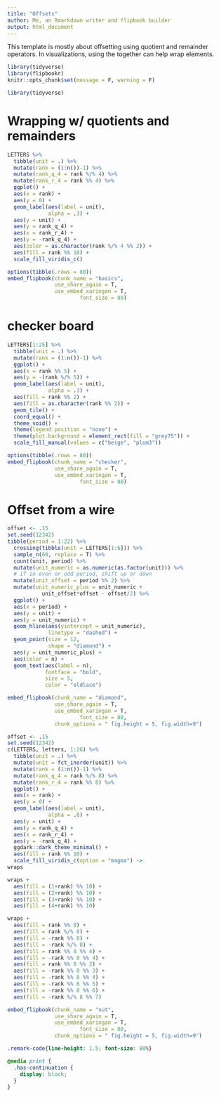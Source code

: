 ```yaml
---
title: "Offsets"
author: Me, an Rmarkdown writer and flipbook builder
output: html_document
---
```


This template is mostly about offsetting using quotient and remainder operators.  In visualizations, using the together can help wrap elements.  

```r
library(tidyverse)
library(flipbookr)
knitr::opts_chunk$set(message = F, warning = F)
```


```r
library(tidyverse)
```


# Wrapping w/ quotients and remainders

```r
LETTERS %>% 
  tibble(unit = .) %>% 
  mutate(rank = (1:n())-1) %>% 
  mutate(rank_q_4 = rank %/% 4) %>% 
  mutate(rank_r_4 = rank %% 4) %>% 
  ggplot() +
  aes(x = rank) +
  aes(y = 0) +
  geom_label(aes(label = unit),
             alpha = .3) +
  aes(y = unit) +
  aes(y = rank_q_4) +
  aes(x = rank_r_4) +
  aes(y = -rank_q_4) +
  aes(color = as.character(rank %/% 4 %% 2)) +
  aes(fill = rank %% 10) +
  scale_fill_viridis_c()
```



```r
options(tibble(.rows = 80))
embed_flipbook(chunk_name = "basics", 
               use_share_again = T,
               use_embed_xaringan = T,
                       font_size = 80)
```


# checker board

```r
LETTERS[1:25] %>% 
  tibble(unit = .) %>% 
  mutate(rank = (1:n())-1) %>% 
  ggplot() +
  aes(x = rank %% 5) +
  aes(y = -(rank %/% 5)) +
  geom_label(aes(label = unit),
             alpha = .3) +
  aes(fill = rank %% 2) +
  aes(fill = as.character(rank %% 2)) +
  geom_tile() +
  coord_equal() +
  theme_void() +
  theme(legend.position = "none") +
  theme(plot.background = element_rect(fill = "grey75")) +
  scale_fill_manual(values = c("beige", "plum3"))
```




```r
options(tibble(.rows = 80))
embed_flipbook(chunk_name = "checker", 
               use_share_again = T,
               use_embed_xaringan = T,
                       font_size = 80)
```


# Offset from a wire




```r
offset <- .15
set.seed(12342)
tibble(period = 1:22) %>% 
  crossing(tibble(unit = LETTERS[1:6])) %>% 
  sample_n(60, replace = T) %>% 
  count(unit, period) %>% 
  mutate(unit_numeric = as.numeric(as.factor(unit))) %>% 
  # if in even or odd period, shift up or down
  mutate(unit_offset = period %% 2) %>% 
  mutate(unit_numeric_plus = unit_numeric + 
           unit_offset*offset - offset/2) %>% 
  ggplot() +
  aes(x = period) +
  aes(y = unit) +
  aes(y = unit_numeric) +
  geom_hline(aes(yintercept = unit_numeric),
             linetype = "dashed") +
  geom_point(size = 12, 
             shape = "diamond") +
  aes(y = unit_numeric_plus) +
  aes(color = n) +
  geom_text(aes(label = n),
            fontface = "bold",
            size = 5,
            color = "oldlace") 
```




```r
embed_flipbook(chunk_name = "diamond", 
               use_share_again = T,
               use_embed_xaringan = T,
                       font_size = 80,
               chunk_options = " fig.height = 5, fig.width=9")
```




```r
offset <- .15
set.seed(12342)
c(LETTERS, letters, 1:26) %>% 
  tibble(unit = .) %>% 
  mutate(unit = fct_inorder(unit)) %>% 
  mutate(rank = (1:n())-1) %>% 
  mutate(rank_q_4 = rank %/% 8) %>% 
  mutate(rank_r_4 = rank %% 8) %>% 
  ggplot() +
  aes(x = rank) +
  aes(y = 0) +
  geom_label(aes(label = unit),
             alpha = .8) +
  aes(y = unit) +
  aes(y = rank_q_4) +
  aes(x = rank_r_4) +
  aes(y = -rank_q_4) +
  ggdark::dark_theme_minimal() +
  aes(fill = rank %% 10) +
  scale_fill_viridis_c(option = "magma") ->
wraps
```

```r
wraps +
  aes(fill = (1+rank) %% 10) +
  aes(fill = (2+rank) %% 10) +
  aes(fill = (3+rank) %% 10) +
  aes(fill = (4+rank) %% 10) 
```


```r
wraps +
  aes(fill = rank %% 8) +
  aes(fill = rank %/% 8) +
  aes(fill = -rank %% 8) +
  aes(fill = -rank %/% 8) +
  aes(fill = rank %% 8 %% 4) +
  aes(fill = -rank %% 8 %% 4) +
  aes(fill = rank %% 8 %% 2) +
  aes(fill = -rank %% 8 %% 3) +
  aes(fill = -rank %% 8 %% 4) +
  aes(fill = -rank %% 8 %% 5) +
  aes(fill = -rank %% 8 %% 6) +
  aes(fill = -rank %/% 8 %% 7)
```





```r
embed_flipbook(chunk_name = "nut", 
               use_share_again = T,
               use_embed_xaringan = T,
                       font_size = 80,
               chunk_options = " fig.height = 5, fig.width=9")
```




```css
.remark-code{line-height: 1.5; font-size: 80%}

@media print {
  .has-continuation {
    display: block;
  }
}
```
